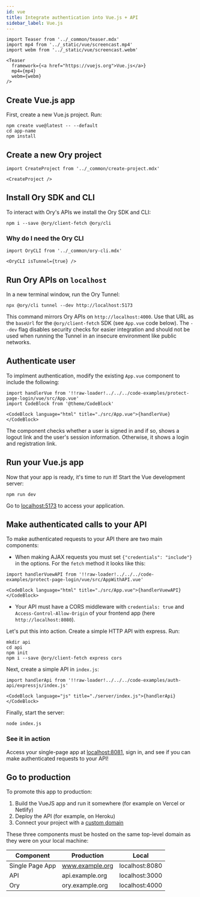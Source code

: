 ```yaml
---
id: vue
title: Integrate authentication into Vue.js + API
sidebar_label: Vue.js
---
```


```mdx-code-block
import Teaser from '../_common/teaser.mdx'
import mp4 from '../_static/vue/screencast.mp4'
import webm from '../_static/vue/screencast.webm'

<Teaser
  framework={<a href="https://vuejs.org">Vue.js</a>}
  mp4={mp4}
  webm={webm}
/>
```

## Create Vue.js app

First, create a new Vue.js project. Run:

```shell
npm create vue@latest -- --default
cd app-name
npm install
```

## Create a new Ory project

```mdx-code-block
import CreateProject from '../_common/create-project.mdx'

<CreateProject />
```

## Install Ory SDK and CLI

To interact with Ory's APIs we install the Ory SDK and CLI:

```shell
npm i --save @ory/client-fetch @ory/cli
```

### Why do I need the Ory CLI

```mdx-code-block
import OryCLI from '../_common/ory-cli.mdx'

<OryCLI isTunnel={true} />
```

## Run Ory APIs on `localhost`

In a new terminal window, run the Ory Tunnel:

```shell
npx @ory/cli tunnel --dev http://localhost:5173
```

This command mirrors Ory APIs on `http://localhost:4000`. Use that URL as the `baseUrl` for the `@ory/client-fetch` SDK (see
`App.vue` code below). The `--dev` flag disables security checks for easier integration and should not be used when running
the Tunnel in an insecure environment like public networks.

## Authenticate user

To implment authentication, modify the existing `App.vue` component to include the following:

```mdx-code-block
import handlerVue from '!!raw-loader!../../../code-examples/protect-page-login/vue/src/App.vue'
import CodeBlock from '@theme/CodeBlock'

<CodeBlock language="html" title="./src/App.vue">{handlerVue}</CodeBlock>
```

The component checks whether a user is signed in and if so, shows a logout link and the user's session information.
Otherwise, it shows a login and registration link.

## Run your Vue.js app

Now that your app is ready, it's time to run it! Start the Vue development server:

```shell
npm run dev
```

Go to [localhost:5173](http://localhost:5173/) to access your application.

## Make authenticated calls to your API

To make authenticated requests to your API there are two main components:

- When making AJAX requests you must set `{"credentials": "include"}` in the options. For the `fetch` method it looks like this:

```mdx-code-block
import handlerVuewAPI from '!!raw-loader!../../../code-examples/protect-page-login/vue/src/AppWithAPI.vue'

<CodeBlock language="html" title="./src/App.vue">{handlerVuewAPI}</CodeBlock>
```

- Your API must have a CORS middleware with `credentials: true` and `Access-Control-Allow-Origin` of your frontend app (here
  `http://localhost:8080`).

Let's put this into action. Create a simple HTTP API with express. Run:

```shell-script
mkdir api
cd api
npm init
npm i --save @ory/client-fetch express cors
```

Next, create a simple API in `index.js`:

```mdx-code-block
import handlerApi from '!!raw-loader!../../../code-examples/auth-api/expressjs/index.js'

<CodeBlock language="js" title="./server/index.js">{handlerApi}</CodeBlock>
```

Finally, start the server:

```shell
node index.js
```

### See it in action

Access your single-page app at [localhost:8081](http://localhost:8081/), sign in, and see if you can make authenticated requests
to your API!

## Go to production

To promote this app to production:

1. Build the VueJS app and run it somewhere (for example on Vercel or Netlify)
2. Deploy the API (for example, on Heroku)
3. Connect your project with a [custom domain](../../guides/custom-domains.mdx)

These three components must be hosted on the same top-level domain as they were on your local machine:

| Component       | Production      | Local          |
| --------------- | --------------- | -------------- |
| Single Page App | www.example.org | localhost:8080 |
| API             | api.example.org | localhost:3000 |
| Ory             | ory.example.org | localhost:4000 |
